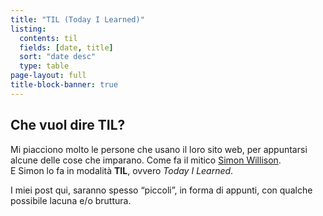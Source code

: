 ```yaml
---
title: "TIL (Today I Learned)"
listing:
  contents: til
  fields: [date, title]
  sort: "date desc"
  type: table
page-layout: full
title-block-banner: true
---
```




::: {.callout-note}

## Che vuol dire TIL?

Mi piacciono molto le persone che usano il loro sito web, per appuntarsi alcune delle cose che imparano. Come fa il mitico [Simon Willison](https://til.simonwillison.net/).<br>
E Simon lo fa in modalità **TIL**, ovvero *Today I Learned*.

I miei post qui, saranno spesso "piccoli", in forma di appunti, con qualche possibile lacuna e/o bruttura.
:::

